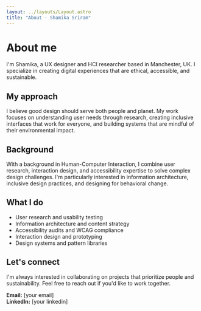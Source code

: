 ```yaml
---
layout: ../layouts/Layout.astro
title: "About - Shamika Sriram"
---
```



# About me

I'm Shamika, a UX designer and HCI researcher based in Manchester, UK. I specialize in creating digital experiences that are ethical, accessible, and sustainable.

## My approach

I believe good design should serve both people and planet. My work focuses on understanding user needs through research, creating inclusive interfaces that work for everyone, and building systems that are mindful of their environmental impact.

## Background

With a background in Human-Computer Interaction, I combine user research, interaction design, and accessibility expertise to solve complex design challenges. I'm particularly interested in information architecture, inclusive design practices, and designing for behavioral change.

## What I do

- User research and usability testing
- Information architecture and content strategy
- Accessibility audits and WCAG compliance
- Interaction design and prototyping
- Design systems and pattern libraries

## Let's connect

I'm always interested in collaborating on projects that prioritize people and sustainability. Feel free to reach out if you'd like to work together.

**Email:** [your email]  
**LinkedIn:** [your linkedin]